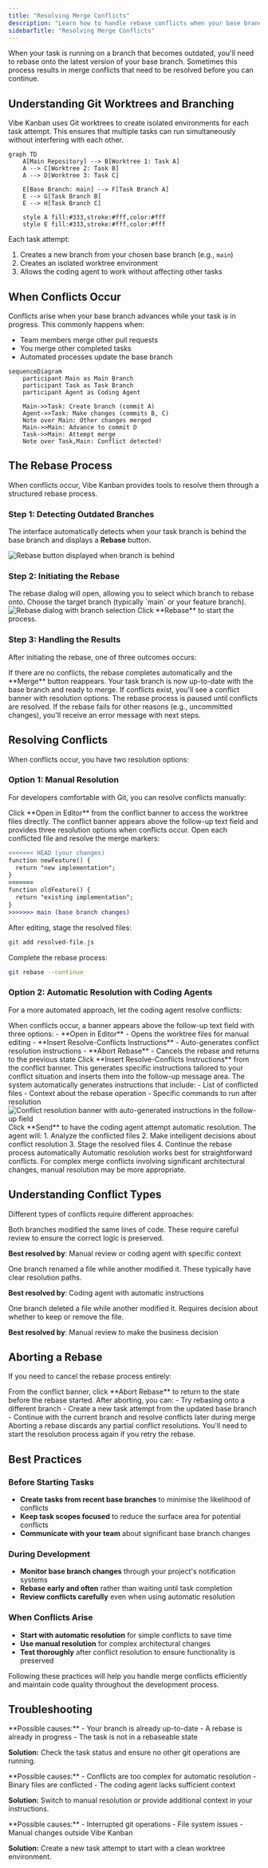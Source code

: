```yaml
---
title: "Resolving Merge Conflicts"
description: "Learn how to handle rebase conflicts when your base branch has advanced, using either manual resolution or automatic conflict resolution with coding agents."
sidebarTitle: "Resolving Merge Conflicts"
---
```


When your task is running on a branch that becomes outdated, you'll need to rebase onto the latest version of your base branch. Sometimes this process results in merge conflicts that need to be resolved before you can continue.

## Understanding Git Worktrees and Branching

Vibe Kanban uses Git worktrees to create isolated environments for each task attempt. This ensures that multiple tasks can run simultaneously without interfering with each other.

```mermaid
graph TD
    A[Main Repository] --> B[Worktree 1: Task A]
    A --> C[Worktree 2: Task B]  
    A --> D[Worktree 3: Task C]
    
    E[Base Branch: main] --> F[Task Branch A]
    E --> G[Task Branch B]
    E --> H[Task Branch C]
    
    style A fill:#333,stroke:#fff,color:#fff
    style E fill:#333,stroke:#fff,color:#fff
```

Each task attempt:
1. Creates a new branch from your chosen base branch (e.g., `main`)
2. Creates an isolated worktree environment
3. Allows the coding agent to work without affecting other tasks

## When Conflicts Occur

Conflicts arise when your base branch advances while your task is in progress. This commonly happens when:

- Team members merge other pull requests
- You merge other completed tasks
- Automated processes update the base branch

```mermaid
sequenceDiagram
    participant Main as Main Branch
    participant Task as Task Branch
    participant Agent as Coding Agent
    
    Main->>Task: Create branch (commit A)
    Agent->>Task: Make changes (commits B, C)
    Note over Main: Other changes merged
    Main->>Main: Advance to commit D
    Task->>Main: Attempt merge
    Note over Task,Main: Conflict detected!
```

## The Rebase Process

When conflicts occur, Vibe Kanban provides tools to resolve them through a structured rebase process.

### Step 1: Detecting Outdated Branches

The interface automatically detects when your task branch is behind the base branch and displays a **Rebase** button.

<Frame>
<img src="/images/vk-rebase-needed.png" alt="Rebase button displayed when branch is behind" />
</Frame>

### Step 2: Initiating the Rebase

<Steps>
<Step title="Click the Rebase button">
  The rebase dialog will open, allowing you to select which branch to rebase onto.
</Step>

<Step title="Select your base branch">
  Choose the target branch (typically `main` or your feature branch).
  
  <Frame>
  <img src="/images/rebase-dialog-screenshot.png" alt="Rebase dialog with branch selection" />
  </Frame>
</Step>

<Step title="Confirm the rebase">
  Click **Rebase** to start the process.
</Step>
</Steps>

### Step 3: Handling the Results

After initiating the rebase, one of three outcomes occurs:

<Tabs>
<Tab title="Clean Rebase">
  If there are no conflicts, the rebase completes automatically and the **Merge** button reappears.
  
  <Check>
  Your task branch is now up-to-date with the base branch and ready to merge.
  </Check>
</Tab>

<Tab title="Merge Conflicts">
  If conflicts exist, you'll see a conflict banner with resolution options.
  
  <Warning>
  The rebase process is paused until conflicts are resolved.
  </Warning>
</Tab>

<Tab title="Rebase Error">
  If the rebase fails for other reasons (e.g., uncommitted changes), you'll receive an error message with next steps.
</Tab>
</Tabs>

## Resolving Conflicts

When conflicts occur, you have two resolution options:

### Option 1: Manual Resolution

For developers comfortable with Git, you can resolve conflicts manually:

<Steps>
<Step title="Open in editor">
  Click **Open in Editor** from the conflict banner to access the worktree files directly.
  
  <Note>
  The conflict banner appears above the follow-up text field and provides three resolution options when conflicts occur.
  </Note>
</Step>

<Step title="Edit conflicted files">
  Open each conflicted file and resolve the merge markers:
  
  ```diff
  <<<<<<< HEAD (your changes)
  function newFeature() {
    return "new implementation";
  }
  =======
  function oldFeature() {
    return "existing implementation";
  }
  >>>>>>> main (base branch changes)
  ```
</Step>

<Step title="Stage resolved files">
  After editing, stage the resolved files:
  
  ```bash
  git add resolved-file.js
  ```
</Step>

<Step title="Continue the rebase">
  Complete the rebase process:
  
  ```bash
  git rebase --continue
  ```
</Step>
</Steps>

### Option 2: Automatic Resolution with Coding Agents

For a more automated approach, let the coding agent resolve conflicts:

<Steps>
<Step title="Access the conflict resolution banner">
  When conflicts occur, a banner appears above the follow-up text field with three options:
  - **Open in Editor** - Opens the worktree files for manual editing
  - **Insert Resolve-Conflicts Instructions** - Auto-generates conflict resolution instructions
  - **Abort Rebase** - Cancels the rebase and returns to the previous state
</Step>

<Step title="Insert conflict resolution instructions">
  Click **Insert Resolve-Conflicts Instructions** from the conflict banner.
  
  <Note>
  This generates specific instructions tailored to your conflict situation and inserts them into the follow-up message area.
  </Note>
</Step>

<Step title="Review generated instructions">
  The system automatically generates instructions that include:
  - List of conflicted files
  - Context about the rebase operation
  - Specific commands to run after resolution
  
  <Frame>
  <img src="/images/vk-rebase-conflicts-prompt-zoom.png" alt="Conflict resolution banner with auto-generated instructions in the follow-up field" />
  </Frame>
</Step>

<Step title="Send to coding agent">
  Click **Send** to have the coding agent attempt automatic resolution.
</Step>

<Step title="Monitor progress">
  The agent will:
  1. Analyze the conflicted files
  2. Make intelligent decisions about conflict resolution
  3. Stage the resolved files
  4. Continue the rebase process automatically
</Step>
</Steps>

<Tip>
Automatic resolution works best for straightforward conflicts. For complex merge conflicts involving significant architectural changes, manual resolution may be more appropriate.
</Tip>

## Understanding Conflict Types

Different types of conflicts require different approaches:

<AccordionGroup>
<Accordion title="Content conflicts">
  Both branches modified the same lines of code. These require careful review to ensure the correct logic is preserved.
  
  **Best resolved by**: Manual review or coding agent with specific context
</Accordion>

<Accordion title="Rename conflicts">
  One branch renamed a file while another modified it. These typically have clear resolution paths.
  
  **Best resolved by**: Coding agent with automatic instructions
</Accordion>

<Accordion title="Delete/modify conflicts">
  One branch deleted a file while another modified it. Requires decision about whether to keep or remove the file.
  
  **Best resolved by**: Manual review to make the business decision
</Accordion>
</AccordionGroup>

## Aborting a Rebase

If you need to cancel the rebase process entirely:

<Steps>
<Step title="Click Abort Rebase">
  From the conflict banner, click **Abort Rebase** to return to the state before the rebase started.
</Step>

<Step title="Consider alternatives">
  After aborting, you can:
  - Try rebasing onto a different branch
  - Create a new task attempt from the updated base branch
  - Continue with the current branch and resolve conflicts later during merge
</Step>
</Steps>

<Warning>
Aborting a rebase discards any partial conflict resolutions. You'll need to start the resolution process again if you retry the rebase.
</Warning>

## Best Practices

### Before Starting Tasks

- **Create tasks from recent base branches** to minimise the likelihood of conflicts
- **Keep task scopes focused** to reduce the surface area for potential conflicts
- **Communicate with your team** about significant base branch changes

### During Development

- **Monitor base branch changes** through your project's notification systems
- **Rebase early and often** rather than waiting until task completion
- **Review conflicts carefully** even when using automatic resolution

### When Conflicts Arise

- **Start with automatic resolution** for simple conflicts to save time
- **Use manual resolution** for complex architectural changes
- **Test thoroughly** after conflict resolution to ensure functionality is preserved

<Check>
Following these practices will help you handle merge conflicts efficiently and maintain code quality throughout the development process.
</Check>

## Troubleshooting

<AccordionGroup>
<Accordion title="Rebase button not appearing">
  **Possible causes:**
  - Your branch is already up-to-date
  - A rebase is already in progress
  - The task is not in a rebaseable state
  
  **Solution:** Check the task status and ensure no other git operations are running.
</Accordion>

<Accordion title="Automatic resolution fails">
  **Possible causes:**
  - Conflicts are too complex for automatic resolution
  - Binary files are conflicted
  - The coding agent lacks sufficient context
  
  **Solution:** Switch to manual resolution or provide additional context in your instructions.
</Accordion>

<Accordion title="Worktree becomes corrupted">
  **Possible causes:**
  - Interrupted git operations
  - File system issues
  - Manual changes outside Vibe Kanban
  
  **Solution:** Create a new task attempt to start with a clean worktree environment.
</Accordion>
</AccordionGroup>
